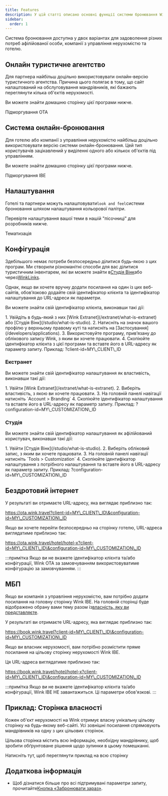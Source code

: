 ```yaml
---
title: Features
description: У цій статті описано основні функції системи бронювання Wink.
sidebar:
  order: 1
---
```


Система бронювання доступна у двох варіантах для задоволення різних потреб афілійованої особи, компанії з управління нерухомістю та готелю.

## Онлайн туристичне агентство

Для партнера найбільш доцільно використовувати онлайн-версію туристичного агентства. Причина цього полягає в тому, що сайт налаштований на обслуговування мандрівників, які бажають переглянути кілька об'єктів нерухомості.

Ви можете знайти домашню сторінку цієї програми нижче.

<LinkButton href="https://ota.wink.travel/home" variant="secondary" icon="external" target="_blank">
  Підморгування OTA
</LinkButton>


## Система онлайн-бронювання

Для готелю або компанії з управління нерухомістю найбільш доцільно використовувати версію системи онлайн-бронювання. Цей тип користувачів зацікавлений у виділенні одного або кількох об'єктів під управлінням.

Ви можете знайти домашню сторінку цієї програми нижче.

<LinkButton href="https://book.wink.travel/home?client-id=client-1∓configuration-id=d906a163-5cee-4198-a170-2bedf2407f5f" variant="secondary" icon="external" target="_blank">
  Підморгування IBE
</LinkButton>


## Налаштування

Готелі та партнери можуть налаштовувати`look and feel`системи бронювання шляхом налаштування кольорової палітри.

Перевірте налаштування вашої теми в нашій "пісочниці" для розробників нижче.

<LinkButton href="https://docs.wink.travel/web-component" variant="secondary" icon="external" target="_blank">
  Тематизація
</LinkButton>


## Конфігурація

Здебільшого немає потреби безпосередньо ділитися будь-якою з цих програм. Ми створили різноманітні способи для вас ділитися туристичним інвентарем, які ви можете знайти в[Студія Вінк](/studio/what-is-studio)або через[WinkLinks](/link-manager/wink-links).

Однак, якщо ви хочете вручну додати посилання на один із цих веб-сайтів, обов’язково додайте свій ідентифікатор клієнта та ідентифікатор налаштування до URL-адреси як параметри.

Ви можете знайти свій ідентифікатор клієнта, виконавши такі дії:

<Steps>
  1. Увійдіть в будь-який з них [Wink Extranet](/extranet/what-is-extranet) або [Студія Вінк](/studio/what-is-studio).
  2. Натисніть на значок вашого профілю у верхньому правому куті та натисніть на [Застосування](/developers/applications).
  3. Використовуйте програму, прив’язану до облікового запису Wink, з яким ви хочете працювати.
  4. Скопіюйте ідентифікатор клієнта з цієї програми та вставте його в URL-адресу як параметр запиту. Приклад: ?client-id=MY\_CLIENT\_ID
</Steps>


### Екстранет

Ви можете знайти свій ідентифікатор налаштування як властивість, виконавши такі дії:

<Steps>
  1. Увійти [Wink Extranet](/extranet/what-is-extranet).
  2. Виберіть властивість, з якою ви хочете працювати.
  3. На головній панелі навігації натисніть `Account > Branding`
  4. Скопіюйте ідентифікатор налаштування та вставте його в URL-адресу як параметр запиту. Приклад: ?configuration-id=MY\_CUSTOMIZATION\_ID
</Steps>


### Студія

Ви можете знайти свій ідентифікатор налаштування як афілійований користувач, виконавши такі дії:

<Steps>
  1. Увійти [Студія Вінк](/studio/what-is-studio).
  2. Виберіть обліковий запис, з яким ви хочете працювати.
  3. На головній панелі навігації натисніть `Tools > Customization`
  4. Скопіюйте ідентифікатор налаштування з потрібного налаштування та вставте його в URL-адресу як параметр запиту. Приклад: ?configuration-id=MY\_CUSTOMIZATION\_ID
</Steps>


## Бездротовий інтернет

У результаті ви отримаєте URL-адресу, яка виглядає приблизно так:

https://ota.wink.travel?client-id=MY\_CLIENT\_ID\&configuration-id=MY\_CUSTOMIZATION\_ID

Якщо ви хочете перейти безпосередньо на сторінку готелю, URL-адреса виглядатиме приблизно так:

https://ota.wink.travel/hotel/hotel-x?client-id=MY\_CLIENT\_ID\&configuration-id=MY\_CUSTOMIZATION\_ID

:::примітка
Якщо ви не вкажете ідентифікатор клієнта та/або конфігурації, Wink OTA за замовчуванням використовуватиме конфігурацію за замовчуванням.
:::

## МБП

Якщо ви компанія з управління нерухомістю, вам потрібно додати посилання на головну сторінку Wink IBE. На головній сторінці буде відображено обрану вами тему разом із[власність, яку ви представляєте](/studio/agency-representation).

У результаті ви отримаєте URL-адресу, яка виглядає приблизно так:

https://book.wink.travel?client-id=MY\_CLIENT\_ID\&configuration-id=MY\_CUSTOMIZATION\_ID

Якщо ви власник нерухомості, вам потрібно розмістити пряме посилання на цільову сторінку нерухомості Wink IBE.

Ця URL-адреса виглядатиме приблизно так:

https://book.wink.travel/hotel/hotel-x?client-id=MY\_CLIENT\_ID\&configuration-id=MY\_CUSTOMIZATION\_ID

:::примітка
Якщо ви не вкажете ідентифікатор клієнта та/або конфігурації, Wink IBE НЕ завантажиться. Ці параметри обов'язкові.
:::

## Приклад: Сторінка власності

Кожен об'єкт нерухомості на Wink отримує власну унікальну цільову сторінку на будь-якому веб-сайті. Усі зовнішні посилання спрямовують мандрівників на одну з цих цільових сторінок.

Цільова сторінка містить всю інформацію, необхідну мандрівнику, щоб зробити обґрунтоване рішення щодо зупинки в цьому помешканні.

<LinkButton href="https://res.cloudinary.com/traveliko/image/upload/v1725851770/academy/hotel-sensai.jpg" variant="secondary" icon="external" target="_blank">
  Натисніть тут, щоб переглянути приклад на всю сторінку
</LinkButton>


## Додаткова інформація

* Щоб дізнатися більше про всі підтримувані параметри запиту, прочитайте[Кнопка «Забронювати зараз»](/guides/the-book-now-button).

